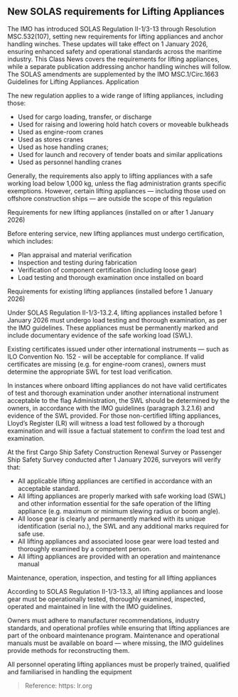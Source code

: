 ## New SOLAS requirements for Lifting Appliances

<div className='news-paragraph'>
The IMO has introduced SOLAS Regulation II-1/3-13 through Resolution MSC.532(107), setting new requirements for lifting appliances and anchor handling winches. These updates will take effect on 1 January 2026, ensuring enhanced safety and operational standards across the maritime industry. This Class News covers the requirements for lifting appliances, while a separate publication addressing anchor handling winches will follow. The SOLAS amendments are supplemented by the IMO MSC.1/Circ.1663 Guidelines for Lifting Appliances.
Application 

The new regulation applies to a wide range of lifting appliances, including those: 
- Used for cargo loading, transfer, or discharge 
- Used for raising and lowering hold hatch covers or moveable bulkheads
- Used as engine-room cranes 
- Used as stores cranes 
- Used as hose handling cranes; 
- Used for launch and recovery of tender boats and similar applications 
- Used as personnel handling cranes 

Generally, the requirements also apply to lifting appliances with a safe working load below 1,000 kg, unless the flag administration grants specific exemptions. However, certain lifting appliances — including those used on offshore construction ships — are outside the scope of this regulation

Requirements for new lifting appliances (installed on or after 1 January 2026) 

Before entering service, new lifting appliances must undergo certification, which includes: 
- Plan appraisal and material verification
- Inspection and testing during fabrication 
- Verification of component certification (including loose gear)
- Load testing and thorough examination once installed on board

Requirements for existing lifting appliances (installed before 1 January 2026) 

Under SOLAS Regulation II-1/3-13.2.4, lifting appliances installed before 1 January 2026 must undergo load testing and thorough examination, as per the IMO guidelines. These appliances must be permanently marked and include documentary evidence of the safe working load (SWL).

Existing certificates issued under other international instruments — such as ILO Convention No. 152 - will be acceptable for compliance. If valid certificates are missing (e.g. for engine-room cranes), owners must determine the appropriate SWL for test load verification. 

In instances where onboard lifting appliances do not have valid certificates of test and thorough examination under another international instrument acceptable to the flag Administration, the SWL should be determined by the owners, in accordance with the IMO guidelines (paragraph 3.2.1.6) and evidence of the SWL provided. For those non-certified lifting appliances, Lloyd’s Register (LR) will witness a load test followed by a thorough examination and will issue a factual statement to confirm the load test and examination.

At the first Cargo Ship Safety Construction Renewal Survey or Passenger Ship Safety Survey conducted after 1 January 2026, surveyors will verify that:
- All applicable lifting appliances are certified in accordance with an acceptable standard. 
- All lifting appliances are properly marked with safe working load (SWL) and other information essential for the safe operation of the lifting appliance (e.g. maximum or minimum slewing radius or boom angle). 
- All loose gear is clearly and permanently marked with its unique identification (serial no.), the SWL and any additional marks required for safe use. 
- All lifting appliances and associated loose gear were load tested and thoroughly examined by a competent person. 
- All lifting appliances are provided with an operation and maintenance manual

Maintenance, operation, inspection, and testing for all lifting appliances 

According to SOLAS Regulation II-1/3-13.3, all lifting appliances and loose gear must be operationally tested, thoroughly examined, inspected, operated and maintained in line with the IMO guidelines. 

Owners must adhere to manufacturer recommendations, industry standards, and operational profiles while ensuring that lifting appliances are part of the onboard maintenance program. Maintenance and operational manuals must be available on board — where missing, the IMO guidelines provide methods for reconstructing them. 

All personnel operating lifting appliances must be properly trained, qualified and familiarised in handling the equipment
</div>


> Reference: https: lr.org